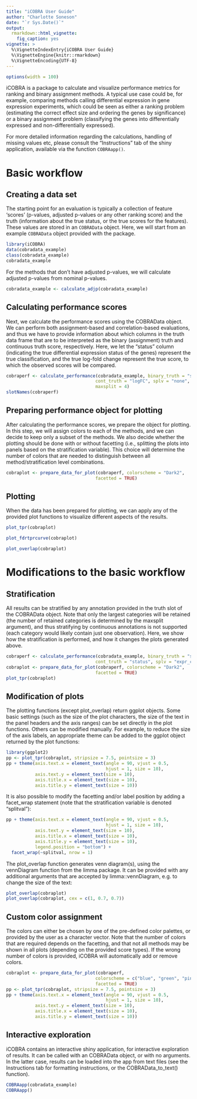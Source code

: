 ```yaml
---
title: "iCOBRA User Guide"
author: "Charlotte Soneson"
date: "`r Sys.Date()`"
output:
  rmarkdown::html_vignette:
    fig_caption: yes
vignette: >
  %\VignetteIndexEntry{iCOBRA User Guide}
  %\VignetteEngine{knitr::rmarkdown}
  %\VignetteEncoding{UTF-8}
---
```


```r
options(width = 100)
```

iCOBRA is a package to calculate and visualize performance metrics for ranking and
binary assignment methods. A typical use case could be, for example, comparing
methods calling differential expression in gene expression experiments, which
could be seen as either a ranking problem (estimating the correct effect size
and ordering the genes by significance) or a binary assignment problem
(classifying the genes into differentially expressed and non-differentially
expressed).

For more detailed information regarding the calculations, handling of missing
values etc, please consult the "Instructions" tab of the shiny application,
available via the function ```COBRAapp()```.

# Basic workflow
## Creating a data set
The starting point for an evaluation is typically a collection of feature
'scores' (p-values, adjusted p-values or any other ranking score) and the truth
(information about the true status, or the true scores for the features). These
values are stored in an `COBRAData` object. Here, we will start from an example
`COBRAData` object provided with the package.

```r
library(iCOBRA)
data(cobradata_example)
class(cobradata_example)
cobradata_example
```

For the methods that don't have adjusted p-values, we will calculate adjusted
p-values from nominal p-values.

```r
cobradata_example <- calculate_adjp(cobradata_example)
```


## Calculating performance scores
Next, we calculate the performance scores using the COBRAData object. We can
perform both assignment-based and correlation-based evaluations, and thus we
have to provide information about which columns in the truth data frame that are
to be interpreted as the binary (assignment) truth and continuous truth score,
respectively. Here, we let the "status" column (indicating the true differential
expression status of the genes) represent the true classification, and the true
log-fold change represent the true score, to which the observed scores will be
compared.

```r
cobraperf <- calculate_performance(cobradata_example, binary_truth = "status", 
                                  cont_truth = "logFC", splv = "none",
                                  maxsplit = 4)
slotNames(cobraperf)
```

## Preparing performance object for plotting
After calculating the performance scores, we prepare the object for plotting. In
this step, we will assign colors to each of the methods, and we can decide to
keep only a subset of the methods. We also decide whether the plotting should be
done with or without facetting (i.e., splitting the plots into panels based on
the stratification variable). This choice will determine the number of colors
that are needed to distinguish between all method/stratification level
combinations.

```r
cobraplot <- prepare_data_for_plot(cobraperf, colorscheme = "Dark2", 
                                  facetted = TRUE)
```

## Plotting
When the data has been prepared for plotting, we can apply any of the provided
plot functions to visualize different aspects of the results.

```r
plot_tpr(cobraplot)
```

```r
plot_fdrtprcurve(cobraplot)
```

```r
plot_overlap(cobraplot)
```

# Modifications to the basic workflow
## Stratification
All results can be stratified by any annotation provided in the truth slot of
the COBRAData object. Note that only the largest categories will be retained (the
number of retained categories is determined by the maxsplit argument), and thus
stratifying by continuous annotations is not supported (each category would
likely contain just one observation). Here, we show how the stratification is
performed, and how it changes the plots generated above.

```r
cobraperf <- calculate_performance(cobradata_example, binary_truth = "status", 
                                  cont_truth = "status", splv = "expr_cat")
cobraplot <- prepare_data_for_plot(cobraperf, colorscheme = "Dark2", 
                                  facetted = TRUE)
plot_tpr(cobraplot)
```

## Modification of plots

The plotting functions (except plot_overlap) return ggplot objects. Some basic
settings (such as the size of the plot characters, the size of the text in the
panel headers and the axis ranges) can be set directly in the plot functions.
Others can be modified manually. For example, to reduce the size of the axis
labels, an appropriate theme can be added to the ggplot object returned by the
plot functions:

```r
library(ggplot2)
pp <- plot_tpr(cobraplot, stripsize = 7.5, pointsize = 3)
pp + theme(axis.text.x = element_text(angle = 90, vjust = 0.5,
                                      hjust = 1, size = 10),
           axis.text.y = element_text(size = 10),
           axis.title.x = element_text(size = 10),
           axis.title.y = element_text(size = 10))
```

It is also possible to modify the facetting and/or label position by adding a
facet_wrap statement (note that the stratification variable is denoted
"splitval"):

```r
pp + theme(axis.text.x = element_text(angle = 90, vjust = 0.5,
                                      hjust = 1, size = 10),
           axis.text.y = element_text(size = 10),
           axis.title.x = element_text(size = 10),
           axis.title.y = element_text(size = 10),
           legend.position = "bottom") +
  facet_wrap(~splitval, nrow = 1)
```

The plot_overlap function generates venn diagram(s), using the vennDiagram
function from the limma package. It can be provided with any additional
arguments that are accepted by limma::vennDiagram, e.g. to change the size of
the text:

```r
plot_overlap(cobraplot)
plot_overlap(cobraplot, cex = c(1, 0.7, 0.7))
```

## Custom color assignment
The colors can either be chosen by one of the pre-defined color palettes, or
provided by the user as a character vector. Note that the number of colors that
are required depends on the facetting, and that not all methods may be shown in
all plots (depending on the provided score types). If the wrong number of colors
is provided, iCOBRA will automatically add or remove colors.

```r
cobraplot <- prepare_data_for_plot(cobraperf, 
                                  colorscheme = c("blue", "green", "pink"), 
                                  facetted = TRUE)
pp <- plot_tpr(cobraplot, stripsize = 7.5, pointsize = 3)
pp + theme(axis.text.x = element_text(angle = 90, vjust = 0.5,
                                      hjust = 1, size = 10),
           axis.text.y = element_text(size = 10),
           axis.title.x = element_text(size = 10),
           axis.title.y = element_text(size = 10))
```

## Interactive exploration
iCOBRA contains an interactive shiny application, for interactive exploration of
results. It can be called with an COBRAData object, or with no arguments. In the
latter case, results can be loaded into the app from text files (see the
Instructions tab for formatting instructions, or the COBRAData_to_text()
function).

```r
COBRAapp(cobradata_example)
COBRAapp()
```

